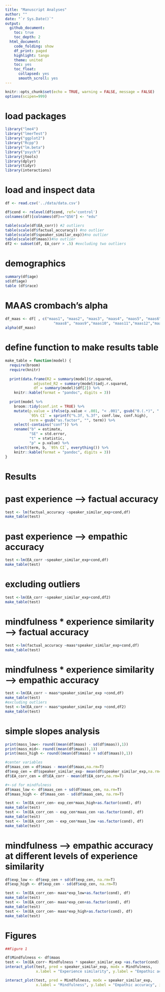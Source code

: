 ```yaml
---
title: "Manuscript Analyses"
author: ""
date: "`r Sys.Date()`"
output:
  github_document:
    toc: true
    toc_depth: 2
  html_document:
    code_folding: show
    df_print: paged
    highlight: tango
    theme: united
    toc: yes
    toc_float:
      collapsed: yes
      smooth_scroll: yes
---
```


```r
knitr::opts_chunk$set(echo = TRUE, warning = FALSE, message = FALSE)
options(scipen=999)
```


# load packages
```r
library("lme4")
library("lmerTest")
library("ggplot2")
library("Rcpp")
library("lm.beta")
library("psych")
library(jtools)
library(dplyr)
library(tidyr)
library(interactions)
```

# load and inspect data
```r
df <- read.csv('../data/data.csv')

df$cond <- relevel(df$cond, ref='control')
colnames(df)[colnames(df)=="Q56"] <- "edu"

table(scale(df$EA_corr)) #2 outliers
table(scale(df$factual_accuracy)) #no outlier
table(scale(df$speaker_similar_exp))#no outlier
table(scale(df$maas))#no outlier
df2 <- subset(df, EA_corr > .5) #excluding two outliers

```


# demographics
```r
summary(df$age)
sd(df$age)
table (df$race)
```

# MAAS crombach's alpha
```r
df_maas <- df[ , c("maas1", "maas2", "maas3", "maas4", "maas5", "maas6", "maas7",
                      "maas8", "maas9","maas10", "maas11","maas12","maas13", "maas14","maas15")]    
alpha(df_maas)
```


# define function to make results table
```r
make_table = function(model) {
  require(broom)
  require(knitr)
  
  print(data.frame(R2 = summary(model)$r.squared,
             adjusted_R2 = summary(model)$adj.r.squared,
             df = summary(model)$df[2]) %>%
    knitr::kable(format = "pandoc", digits = 3))
    
  print(model %>%
    broom::tidy(conf.int = TRUE) %>%
    mutate(p.value = ifelse(p.value < .001, "< .001", gsub("0.(.*)", ".\\1", sprintf("%.3f", p.value))),
           `95% CI` = sprintf("%.3f, %.3f", conf.low, conf.high),
           term = gsub("as.factor", "", term)) %>%
    select(-contains("conf")) %>%
    rename("b" = estimate,
           "SE" = std.error,
           "t" = statistic,
           "p" = p.value) %>%
    select(term, b, `95% CI`, everything()) %>%
    knitr::kable(format = "pandoc", digits = 3))
}
```

# Results
# past experience --> factual accuracy
```r
test <- lm(factual_accuracy ~speaker_similar_exp+cond,df)
make_table(test)
```
# past experience --> empathic accuracy
```r
test <-lm(EA_corr ~speaker_similar_exp+cond,df)
make_table(test)
```

# excluding outliers
```r
test <-lm(EA_corr ~speaker_similar_exp+cond,df2)
make_table(test)
```
# mindfulness * experience similarity --> factual accuracy
```r
test <-lm(factual_accuracy ~maas*speaker_similar_exp+cond,df)
make_table(test)
```

# mindfulness * experience similarity --> empathic accuracy
```r
test <-lm(EA_corr ~ maas*speaker_similar_exp +cond,df)
make_table(test)
#excluding outliers
test <-lm(EA_corr ~ maas*speaker_similar_exp +cond,df2)
make_table(test)
```

# simple slopes analysis
```r
print(mass_low<- round((mean(df$maas) - sd(df$maas)),1))
print(mass_mid<- round((mean(df$maas)),1))
print(mass_high <- round((mean(df$maas) + sd(df$maas)),1))

#center variables
df$maas_cen = df$maas - mean(df$maas,na.rm=T)
df$exp_cen = df$speaker_similar_exp- mean(df$speaker_similar_exp,na.rm=T)
df$EA_corr_cen = df$EA_corr - mean(df$EA_corr,na.rm=T)

#+-sd for mindfulness
df$maas_low <- df$maas_cen + sd(df$maas_cen, na.rm=T)
df$maas_high <- df$maas_cen - sd(df$maas_cen, na.rm=T)

test <- lm(EA_corr_cen~ exp_cen*maas_high+as.factor(cond), df)
make_table(test)
test <- lm(EA_corr_cen ~ exp_cen*maas_cen +as.factor(cond), df)
make_table(test)
test <- lm(EA_corr_cen ~ exp_cen*maas_low +as.factor(cond), df)
make_table(test)
```


# mindfulness --> empathic accuracy at different levels of experience similarity
```r
df$exp_low <- df$exp_cen + sd(df$exp_cen, na.rm=T)
df$exp_high <- df$exp_cen - sd(df$exp_cen, na.rm=T)

test <- lm(EA_corr_cen~ maas*exp_low+as.factor(cond), df)
make_table(test)
test <- lm(EA_corr_cen~ maas*exp_cen+as.factor(cond), df)
make_table(test)
test <- lm(EA_corr_cen~ maas*exp_high+as.factor(cond), df)
make_table(test)

```


# Figures
```r
##Figure 1

df$Mindfulness <- df$maas
test <- lm(EA_corr~ Mindfulness * speaker_similar_exp +as.factor(cond), df)
interact_plot(test, pred = speaker_similar_exp, modx = Mindfulness,
              x.label = "Experience similarity", y.label = "Empathic accuracy", interval=T, int_type="confidence") 

interact_plot(test, pred = Mindfulness, modx = speaker_similar_exp,
              x.label = "Mindfulness", y.label = "Empathic accuracy", interval=T, int_type="confidence") 


```





